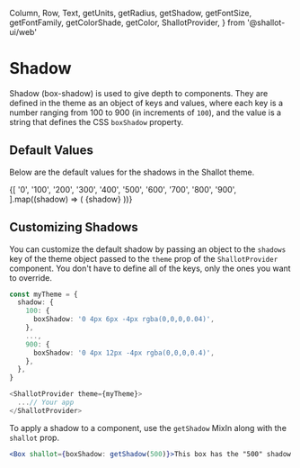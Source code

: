   Column,
  Row,
  Text,
  getUnits,
  getRadius,
  getShadow,
  getFontSize,
  getFontFamily,
  getColorShade,
  getColor,
  ShallotProvider,
} from '@shallot-ui/web'

<Meta title="🎨 Theme / Shadows" />

# Shadow

Shadow (box-shadow) is used to give depth to components. They are defined in the theme as an object of keys and values, where each key is a number ranging from 100 to 900 (in increments of `100`), and the value is a string that defines the CSS `boxShadow` property.

## Default Values

Below are the default values for the shadows in the Shallot theme.

<Canvas>
  <ShallotProvider>
    <Column
      shallot={{
        borderRadius: getRadius('xl'),
      }}
    >
      <Row alignCenter unitsAround={4}>
        {[
          '0',
          '100',
          '200',
          '300',
          '400',
          '500',
          '600',
          '700',
          '800',
          '900',
        ].map((shadow) => (
          <Column
            key={shadow}
            shallot={{
              boxShadow: getShadow(shadow),
              backgroundColor: getColor('Shading', 100),
              borderRadius: getRadius('lg'),
              height: getUnits(5),
              flex: 1,
              margin: getUnits(1),
              alignItems: 'center',
              justifyContent: 'center',
            }}
          >
            <Text
              shallot={{
                fontFamily: getFontFamily('Body'),
                fontSize: getFontSize('sm'),
                textColor: getColorShade('Shading.100'),
              }}
            >
              {shadow}
            </Text>
          </Column>
        ))}
      </Row>
    </Column>
  </ShallotProvider>
</Canvas>

## Customizing Shadows

You can customize the default shadow by passing an object to the `shadows` key of the theme object passed to the `theme` prop of the `ShallotProvider` component. You don't have to define all of the keys, only the ones you want to override.

```ts
const myTheme = {
  shadow: {
    100: {
      boxShadow: '0 4px 6px -4px rgba(0,0,0,0.04)',
    },
    ...,
    900: {
      boxShadow: '0 4px 12px -4px rgba(0,0,0,0.4)',
    },
  },
}

<ShallotProvider theme={myTheme}>
  ...// Your app
</ShallotProvider>
```

To apply a shadow to a component, use the `getShadow` MixIn along with the `shallot` prop.

```jsx
<Box shallot={boxShadow: getShadow(500)}>This box has the "500" shadow.</Box>
```
